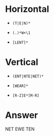 # Horizontal
  
  * `(T|E|N)*`
  
  * `(.)*W+\1`
  
  * `[LENT]*`
  
# Vertical

  * `(ENT|NTE|NET)*`
  
  * `[WEAR]*`
  
  * `[R-Z]E*[M-R]`
  
# Answer

NET
EWE
TEN